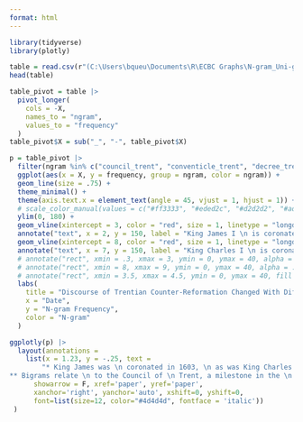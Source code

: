 ---
format: html
---

```{r load packages, message = F, echo = F}
library(tidyverse)
library(plotly)
```

```{r get data, message = F, echo = F, output = F}
table = read.csv(r"(C:\Users\bqueu\Documents\R\ECBC Graphs\N-gram_Uni-gram List--final version - Bellarmine_TrentPersecution_Bigram.csv)")
head(table)
```

```{r pivot table, echo = F}
table_pivot = table |>
  pivot_longer(
    cols = -X,
    names_to = "ngram",
    values_to = "frequency"
  )
table_pivot$X = sub("_", "-", table_pivot$X)
```

```{r graph, warning = F, echo = F}
p = table_pivot |>
  filter(ngram %in% c("council_trent", "conventicle_trent", "decree_trent", "popish_council", "cardinal_trent", "bishop_trent", "trent_council", "lateran_trent", "trent_counsel", "trent_decree")) |>
  ggplot(aes(x = X, y = frequency, group = ngram, color = ngram)) +
  geom_line(size = .75) +
  theme_minimal() +
  theme(axis.text.x = element_text(angle = 45, vjust = 1, hjust = 1)) +
  # scale_color_manual(values = c("#ff3333", "#eded2c", "#d2d2d2", "#add2ad", "#d2d2d2", "#7cabd0", "#d2d2d2", "#d2d2d2", "#d2d2d2", "#de4ab9", "#c596df", "#b5d0de", "#d2d2d2", "#d2d2d2")) +
  ylim(0, 180) +
  geom_vline(xintercept = 3, color = "red", size = 1, linetype = "longdash") +
  annotate("text", x = 2, y = 150, label = "King James I \n is coronated.", fontface = "italic", size = 3) +
  geom_vline(xintercept = 8, color = "red", size = 1, linetype = "longdash") +
  annotate("text", x = 7, y = 150, label = "King Charles I \n is coronated.", fontface = "italic", size = 3) +
  # annotate("rect", xmin = .3, xmax = 3, ymin = 0, ymax = 40, alpha = .25) +
  # annotate("rect", xmin = 8, xmax = 9, ymin = 0, ymax = 40, alpha = .25) +
  # annotate("rect", xmin = 3.5, xmax = 4.5, ymin = 0, ymax = 40, fill = "red", alpha = .25) +
  labs(
    title = "Discourse of Trentian Counter-Reformation Changed With Different Reigns",
    x = "Date", 
    y = "N-gram Frequency",
    color = "N-gram"
  ) 

ggplotly(p) |>
  layout(annotations = 
    list(x = 1.23, y = -.25, text = 
        "* King James was \n coronated in 1603, \n as was King Charles \n in 1625.
** Bigrams relate \n to the Council of \n Trent, a milestone in the \n Counter-Reformation.", 
      showarrow = F, xref='paper', yref='paper', 
      xanchor='right', yanchor='auto', xshift=0, yshift=0,
      font=list(size=12, color="#4d4d4d", fontface = 'italic'))
 )
```
